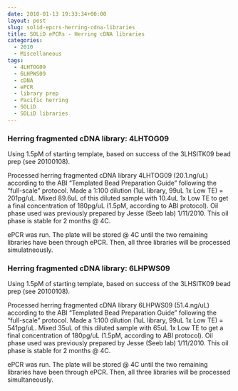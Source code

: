 ```yaml
---
date: 2010-01-13 19:33:34+00:00
layout: post
slug: solid-epcrs-herring-cdna-libraries
title: SOLiD ePCRs - Herring cDNA libraries
categories:
  - 2010
  - Miscellaneous
tags:
  - 4LHTOG09
  - 6LHPWS09
  - cDNA
  - ePCR
  - library prep
  - Pacific herring
  - SOLiD
  - SOLiD libraries
---
```


### Herring fragmented cDNA library: 4LHTOG09



Using 1.5pM of starting template, based on success of the 3LHSITK09 bead prep (see 20100108).

Processed herring fragmented cDNA library 4LHTOG09 (20.1.ng/uL) according to the ABI "Templated Bead Preparation Guide" following the "full-scale" protocol. Made a 1:100 dilution (1uL library, 99uL 1x Low TE) = 201pg/uL. Mixed 89.6uL of this diluted sample with 10.4uL 1x Low TE to get a final concentration of 180pg/uL (1.5pM, according to ABI protocol). Oil phase used was previously prepared by Jesse (Seeb lab) 1/11/2010. This oil phase is stable for 2 months @ 4C.

ePCR was run. The plate will be stored @ 4C until the two remaining libraries have been through ePCR. Then, all three libraries will be processed simulatneously.



### 





### 





### 





### Herring fragmented cDNA library: 6LHPWS09



Using 1.5pM of starting template, based on success of the 3LHSITK09 bead prep (see 20100108).

Processed herring fragmented cDNA library 6LHPWS09 (51.4.ng/uL) according to the ABI "Templated Bead Preparation Guide" following the "full-scale" protocol. Made a 1:100 dilution (1uL library, 99uL 1x Low TE) = 541pg/uL. Mixed 35uL of this diluted sample with 65uL 1x Low TE to get a final concentration of 180pg/uL (1.5pM, according to ABI protocol). Oil phase used was previously prepared by Jesse (Seeb lab) 1/11/2010. This oil phase is stable for 2 months @ 4C.

ePCR was run. The plate will be stored @ 4C until the two remaining libraries have been through ePCR. Then, all three libraries will be processed simultaneously.

